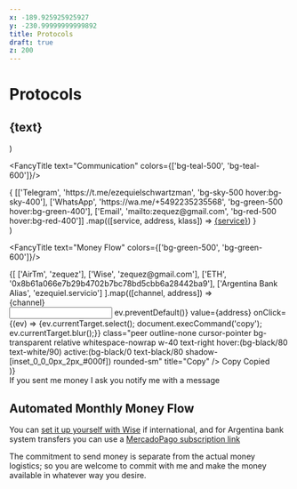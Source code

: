 ```yaml
---
x: -189.925925925927
y: -230.99999999999892
title: Protocols
draft: true
z: 200
---
```


# Protocols

<h2 class="flexcs">
  <Icon icon={MoneyIcon} class={`${color1} relative z-10 flexcc w10 h10 text-lg  shadow-[inset_0_-1px_0px_1px_#0004] text-white mr2 rounded-full`}/>
  <span class={`${color2} relative z-9 text-lg h9.5 flexcs text-white pl5 pr2 -ml6 rounded-r-md shadow-[inset_0_-1px_0px_1px_#0004] text-shadow-[0_1px_0_#0005]`}>{text}</span>
</h2>
)

<FancyTitle text="Communication" colors={['bg-teal-500', 'bg-teal-600']}/>

<div class="relative flex overflow-hidden  rounded-md my4">
  <div class="shadow-[inset_0_-2px_0px_1px_#0003] absolute inset-0 pointer-events-none rounded-md"></div>
  {
  [['Telegram', 'https://t.me/ezequielschwartzman', 'bg-sky-500 hover:bg-sky-400'],
  ['WhatsApp', 'https://wa.me/+5492235235568', 'bg-green-500 hover:bg-green-400'],
  ['Email', 'mailto:zequez@gmail.com', 'bg-red-500 hover:bg-red-400']]
  .map(([service, address, klass]) => <a href={address} target="_blank" class={`w-1/3 flexcc no-underline! text-white! py1.5 transition-all hover:transition-duration-0 transition-duration-500 text-shadow-[0_1px_0_#0005] ${klass}`}>{service}</a>)
  }
</div>

  <div>

  </div>
)



<FancyTitle text="Money Flow" colors={['bg-green-500', 'bg-green-600']}/>


<div class="my4">
{[
  ['AirTm', 'zequez'],
  ['Wise', 'zequez@gmail.com'],
  ['ETH', '0x8b61a066e7b29b4702b7bc78bd5cbb6a28442ba9'],
  ['Argentina Bank Alias', 'ezequiel.servicio']
].map(([channel, address]) => <div class="flex relative">
  <div class="flex-grow">{channel}</div>
  <input onKeydown={(ev) => ev.preventDefault()} value={address} onClick={(ev) => {ev.currentTarget.select(); document.execCommand('copy'); ev.currentTarget.blur();}} class="peer outline-none cursor-pointer bg-transparent relative whitespace-nowrap w-40 text-right hover:(bg-black/80 text-white/90) active:(bg-black/0 text-black/80 shadow-[inset_0_0_0px_2px_#000f]) rounded-sm" title="Copy" />
  <span class="hidden peer-hover:block absolute top-1/2 py.5 font-mono right-40 b-r-0 -translate-y-1/2  bg-white text-black px1 uppercase b b-black/10 rounded-l-sm text-xs">Copy</span>
  <span class="hidden peer-active:block absolute top-1/2 py.5 font-mono right-40 b-r-0 -translate-y-1/2  bg-white text-black px1 uppercase b b-black/10 rounded-l-sm text-xs">Copied</span>
</div>)}
</div>

<div class="flex bg-gray-200 rounded-md b b-black/10 p2 my4">
<div class="flexcc"><Icon icon={AlertIcon} class="w6 h6 flexcc opacity-75 mr2"/></div>
<div class="flexcs line-height-4 text-xs">If you sent me money I ask you notify me with a message</div>
</div>

## Automated Monthly Money Flow

You can  [set it up yourself with Wise](https://wise.com/help/articles/2978063/what-are-scheduled-transfers) if international, and
for Argentina bank system transfers you can use a [MercadoPago subscription link](https://www.mercadopago.com.ar/subscriptions/checkout?preapproval_plan_id=396675d897d54b70a6015745c8b66e67)

The commitment to send money is separate from the actual money logistics;
so you are welcome to commit with me and make the money available in whatever way you desire.